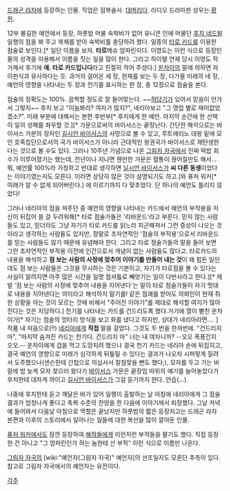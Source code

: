 [[드래곤 라자]]에 등장하는 인물. 직업은 점복술사. [[대머리]]다. 라디오 드라마판 성우는 [[황원]].

12부 불길한 예언에서 등장, 하룻밤 머물 숙박비가 없어 유니콘 인에 머물던 [[후치 네드발]] 일행의 점을 봐 주고 복채를 받아 숙박비를 충당하려 했다. 일종의 [[타로 카드]]를 이용한 점술로 보인다.[* 일단 이름을 보자. '''타로'''메슈 암파린이다. 이영도는 이런 식으로 등장인물의 성격을 이용해서 이름을 짓는 일을 많이 한다. 그리고 하이텔 연재 당시 이영도 작가께서 후기에 '''예. 타로 카드입니다'''라고 친절히 적어 주셨다.] [[운차이]]의 말에 의하면 자이펀식과 유사하다는 듯. 과거의 걸어온 세 장, 현재를 보는 두 장, 다가올 미래의 네 장, 예언의 영향을 나타내는 두 장과 천기를 표시하는 한 장, 총 12장으로 점술을 본다.

점술의 정확도는 100%. 끔찍할 정도로 잘 들어맞는다. ~~[[허당]]기가 있어서 믿음이 안가서 그렇지~~ 후치 보고 "이놈봐라? 여자가 많지?", 네리아보고 "그 영업 별로 재미없었겠소?". 미래 부분에 대해서는 본편 후반부[* 후치에게 한 예언. 마지막 순간에 한 선택이 일의 성패를 좌우할 것.][* 가문으로써의 바이서스는 끝장난다. 간단한 해석으로는 바이서스 가문의 장자인 [[길시언 바이서스]]의 사망으로 볼 수 있고, 루트에리노 대왕 밑에 모인 호족집단으로서의 국가 바이서스가 아니라 근대적인 왕권국가 바이서스로 재탄생한다는 것으로 볼 수도 있다. 그러나 10주년 기념으로 나온 [[그림자 자국]]에서 진짜 떡밥 회수가 이루어졌기는 했는데, 천년이나 지나면 웬만한 가문은 혈통이 끊어질만도 해서...  뭐, 예언률 100%라 가정하고 반대로 생각하면 [[닐시언 바이서스]]가 '''씨 다른 동생'''이었다는 이야기였는지도 모른다. 이러면 상당히 많은 것이 설명되기도 하고.]와 퓨처 워커[* 미래가 알 수 없게 되어버린다.] 에 이르기까지 다 맞추었다. 단 하나의 예언도 틀리지 않았다! 

그러나 네리아의 점을 쳐주던 중 예언의 영향을 나타내는 카드에서 예언의 부작용을 자신이 뒤집어 쓸 걸 두려워해[* 타로 점술가들은 '리바운드'라고 부른다. 믿지 않는 사람들도 있고, 믿더라도 그냥 자기가 타로 카드를 읽느라 피곤해져서 그런 증상이 나오는 것이라고 생각하는 사람들도 있지만, 정말로 초자연적인 '점술의 부작용'으로서 리바운드를 믿는 사람들도 많기 때문에 유념해야 한다. 그리고 타로 점술가들의 말을 들어 보면 그런 초자연적인 부작용 이전에 인간으로서 개념이 없는 사람들도 많다고. 타로카드의 내용을 해석하고 '''점 보는 사람의 사정에 맞추어 이야기를 만들어 내는 것'''이 꽤 힘든 일인데도 점 보는 사람들은 그것을 무시하는 것은 기본이고, 자기가 타로점을 볼 수 있다는 사실이 알려지면 아주 많은 시간을 일명 점셔틀로 빼앗기는 일이 다반사라고 한다.][* 제발 '점 보는 사람의 사정에 맞추어 내용을 지어낸다'는 말이 타로 점술가들이 자기 멋대로 내용을 지어낸다는 의미라고 해석하지 말기를! 같은 점괘를 받아도 의뢰인이 현재 취한 상황을 아는 것이 모르는 것에 비해서 "주어진 이야기"를 제대로 해석할 여지가 많아진다는 것은 지당하다.] 천기를 나타내는 카드를 건드리도록 했다.거기에 열이 뻗친 운차이가[* 자기는 점술의 엉터리 방식을 보고 화를 냈다고 하지만, 상대가 네리아라면…. ] 작품 내 처음으로(!!) [[네리아]]에게 '''직접''' 말을 걸었다. 그것도 두 번을 한꺼번에. "건드리지 마", "마지막 숨겨진 카드는 천기다. 건드리지 마" 너는 내 여자니까? --오오 폭풍간지 오오.-- 운차이에게 겁을 먹고 도망치려 했으나 결국 천기 카드는 네리아 손에 뒤집히고, 결국 예언의 영향으로 미래가 심각하게 뒤틀릴 수 있다는 결과가 나오자 시퍼렇게 질려서 도주했으나(샌슨한테 간첩으로 의심사서 칼침맞을 뻔도 했다;), 모자를 두고 가는 바람에 밤 늦게 모자 찾으러 왔다가 [[바이서스]] 가문은 끝장임 따위의 얘기를 늘어놓았다가 후치한테 대차게 까이고 [[길시언 바이서스]]가 그걸 듣기까지 한다. 안습(…).

나중에 후치한테 듣고 깨달은 바가 있어 일행이 출발하는 날 아침에 네리아에게 그 점술 결과가 엄청나게 좋다고 축복 수준의 찬양을 한 다음에 이야기에서 퇴장했다. 그날 저녁에 들어와서 다음날 아침으로 역할은 끝났지만 하룻밤의 짧은 등장치고는 드래곤 라자 본편과 이후의 스토리에서 일어나는 일들에 대한 복선을 많이 깔아둔 인물.

[[퓨처 워커]]에서도 잠깐 등장하여 [[해적]]들에게 이런저런 부적들을 팔기도 했다. 직접 등장한 건 아니고 "그 암파린인가 하는 놈한테 산 부적" 이런 식으로 이름만 나온다.

[[그림자 자국]]의 [wiki:"예언자(그림자 자국)" 예언자]의 선조일지도 모른단 추측이 있다. 참고로 그림자 자국에서의 예언자는 유전이다.

[[각주]]
